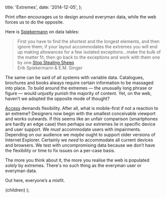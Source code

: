 
  title: 'Extremes',
  date: '2014-12-05',
};

Print often encourages us to design around everyman data, while the web forces us to do the opposite.

Here is [Spiekermann](http://spiekermann.com/en/) on data tables:

> First you have to find the shortest and the longest elements, and then ignore them; if your layout accommodates the extremes you will end up making allowances for a few isolated exceptions…make the bulk of the matter fit, then go back to the exceptions and work with them one by one.[Stop Stealing Sheep](http://www.amazon.co.uk/Stop-Stealing-Sheep-Find-Works/dp/0201703394)<br />Erik Spiekermann & E.M. Ginger

The same can be said of all systems with variable data. Catalogues, brochures and books always require certain information to be massaged into place. To build around the extremes — the unusually long phrase or figure — would unjustly punish the majority of content. Yet, on the web, haven’t we adopted the opposite mode of thought?

[Access](https://www.jayfreestone.com/writing/access) demands flexibility. After all, what is mobile-first if not a reaction to an extreme? Designers now begin with the smallest conceivable viewport and works outwards. If this seems like an unfair comparison (smartphones are hardly an edge case) then perhaps our extremes lie in specific device and user support. We *must* accommodate users with impairments. Depending on our audience we *maybe* ought to support older versions of Internet Explorer. Certainly we *need* to accommodate all current devices and browsers. We test with uncompromising data because we don’t have the flexibility or time to fix issues on a per-case basis.

The more you think about it, the more you realise the web is populated *solely* by extremes. There's no such thing as the everyman user or everyman data.

Out here, everyone’s a misfit.

  <WritingSingle meta={meta}>{children}</WritingSingle>
);